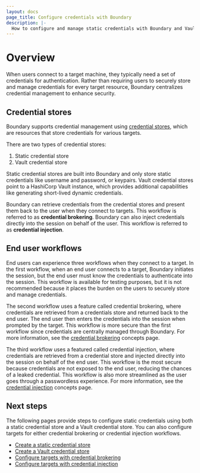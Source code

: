 ```yaml
---
layout: docs
page_title: Configure credentials with Boundary
description: |-
  How to configure and manage static credentials with Boundary and Vault
---
```


# Overview

When users connect to a target machine, they typically need a set of credentials for authentication. Rather than requiring users to securely store and manage credentials for every target resource, Boundary centralizes credential management to enhance security.

## Credential stores

Boundary supports credential management using [credential stores](/boundary/docs/concepts/domain-model/credential-stores), which are resources that store credentials for various targets.

There are two types of credential stores:

1. Static credential store
1. Vault credential store

Static credential stores are built into Boundary and only store static credentials like username and password, or keypairs. Vault credential stores point to a HashiCorp Vault instance, which provides additional capabilities like generating short-lived dynamic credentials.

Boundary can retrieve credentials from the credential stores and present them back to the user when they connect to targets. This workflow is referred to as **credential brokering**. Boundary can also inject credentials directly into the session on behalf of the user. This workflow is referred to as **credential injection**.

<!-- The following pages provide steps to configure static credentials using both a static credential store and a Vault credential store. You can also configure targets for either credential brokering or credential injection workflows. -->

## End user workflows

End users can experience three workflows when they connect to a target. In the first workflow, when an end user connects to a target, Boundary initiates the session, but the end user must know the credentials to authenticate into the session. This workflow is available for testing purposes, but it is not recommended because it places the burden on the users to securely store and manage credentials.

The second workflow uses a feature called credential brokering, where credentials are retrieved from a credentials store and returned back to the end user. The end user then enters the credentials into the session when prompted by the target. This workflow is more secure than the first workflow since credentials are centrally managed through Boundary. For more information, see the [credential brokering](/boundary/docs/concepts/credential-management#credential-brokering) concepts page.

The third workflow uses a featured called credential injection, where credentials are retrieved from a credential store and injected directly into the session on behalf of the end user. This workflow is the most secure because credentials are not exposed to the end user, reducing the chances of a leaked credential. This workflow is also more streamlined as the user goes through a passwordless experience.  For more information, see the [credential injection](/boundary/docs/concepts/credential-management#credential-injection) concepts page.

## Next steps

<!-- - [Manage static credentials with Boundary](/boundary/docs/configuration/credential-management/static-cred-boundary)
- [Manage static credentials with Vault](/boundary/docs/configuration/credential-management/static-cred-vault) -->

The following pages provide steps to configure static credentials using both a static credential store and a Vault credential store. You can also configure targets for either credential brokering or credential injection workflows.

- [Create a static credential store](/boundary/docs/configuration/credential-management/static-cred-boundary)
- [Create a Vault credential store](/boundary/docs/configuration/credential-management/static-cred-vault)
- [Configure targets with credential brokering](/boundary/docs/configuration/credential-management/configure-credential-brokering)
- [Configure targets with credential injection](/boundary/docs/configuration/credential-management/configure-credential-injection)
